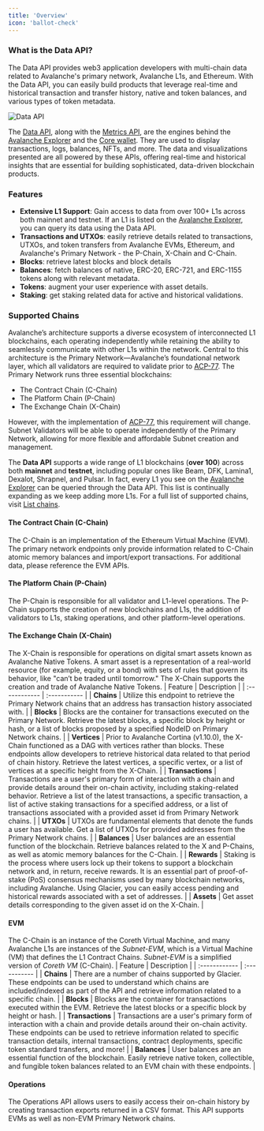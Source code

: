 ```yaml
---
title: 'Overview'
icon: 'ballot-check'
---
```


### What is the Data API?
The Data API provides web3 application developers with multi-chain data related to Avalanche's primary network, Avalanche L1s, and Ethereum. With the Data API, you can easily build products that leverage real-time and historical transaction and transfer history, native and token balances, and various types of token metadata.

![Data API](/images/data-api.png)

The [Data API](/data-api), along with the [Metrics API](/metrics-api), are the engines behind the [Avalanche Explorer](https://subnets.avax.network/stats/) and the [Core wallet](https://core.app/en/). They are used to display transactions, logs, balances, NFTs, and more. The data and visualizations presented are all powered by these APIs, offering real-time and historical insights that are essential for building sophisticated, data-driven blockchain products.

### Features
- **Extensive L1 Support**: Gain access to data from over 100+ L1s across both mainnet and testnet. If an L1 is listed on the [Avalanche Explorer](https://subnets.avax.network/), you can query its data using the Data API.
- **Transactions and UTXOs**: easily retrieve details related to transactions, UTXOs, and token transfers from Avalanche EVMs, Ethereum, and Avalanche's Primary Network - the P-Chain, X-Chain and C-Chain.
- **Blocks**: retrieve latest blocks and block details
- **Balances**: fetch balances of native, ERC-20, ERC-721, and ERC-1155 tokens along with relevant metadata.
- **Tokens**: augment your user experience with asset details.
- **Staking**: get staking related data for active and historical validations.

### Supported Chains
Avalanche’s architecture supports a diverse ecosystem of interconnected L1 blockchains, each operating independently while retaining the ability to seamlessly communicate with other L1s within the network. Central to this architecture is the Primary Network—Avalanche’s foundational network layer, which all validators are required to validate prior to [ACP-77](https://github.com/avalanche-foundation/ACPs/blob/main/ACPs/77-reinventing-subnets/README.md). The Primary Network runs three essential blockchains:
- The Contract Chain (C-Chain)
- The Platform Chain (P-Chain)
- The Exchange Chain (X-Chain)

However, with the implementation of [ACP-77](https://github.com/avalanche-foundation/ACPs/blob/main/ACPs/77-reinventing-subnets/README.md), this requirement will change. Subnet Validators will be able to operate independently of the Primary Network, allowing for more flexible and affordable Subnet creation and management.

The **Data API** supports a wide range of L1 blockchains (**over 100**) across both **mainnet** and **testnet**, including popular ones like Beam, DFK, Lamina1, Dexalot, Shrapnel, and Pulsar. In fact, every L1 you see on the [Avalanche Explorer](https://subnets.avax.network/) can be queried through the Data API. This list is continually expanding as we keep adding more L1s. For a full list of supported chains, visit [List chains](/data-api/evm-chains/list-chains).

#### The Contract Chain (C-Chain)
The C-Chain is an implementation of the Ethereum Virtual Machine (EVM). The primary network endpoints only provide information related to C-Chain atomic memory balances and import/export transactions. For additional data, please reference the EVM APIs.

#### The Platform Chain (P-Chain)
The P-Chain is responsible for all validator and L1-level operations. The P-Chain supports the creation of new blockchains and L1s, the addition of validators to L1s, staking operations, and other platform-level operations.

#### The Exchange Chain (X-Chain)
The X-Chain is responsible for operations on digital smart assets known as Avalanche Native Tokens. A smart asset is a representation of a real-world resource (for example, equity, or a bond) with sets of rules that govern its behavior, like "can’t be traded until tomorrow." The X-Chain supports the creation and trade of Avalanche Native Tokens.
| Feature       | Description |
| :------------ | :----------- |
| **Chains**    | Utilize this endpoint to retrieve the Primary Network chains that an address has transaction history associated with. |
| **Blocks**    | Blocks are the container for transactions executed on the Primary Network. Retrieve the latest blocks, a specific block by height or hash, or a list of blocks proposed by a specified NodeID on Primary Network chains. |
| **Vertices**  | Prior to Avalanche Cortina (v1.10.0), the X-Chain functioned as a DAG with vertices rather than blocks. These endpoints allow developers to retrieve historical data related to that period of chain history. Retrieve the latest vertices, a specific vertex, or a list of vertices at a specific height from the X-Chain. |
| **Transactions** | Transactions are a user's primary form of interaction with a chain and provide details around their on-chain activity, including staking-related behavior. Retrieve a list of the latest transactions, a specific transaction, a list of active staking transactions for a specified address, or a list of transactions associated with a provided asset id from Primary Network chains. |
| **UTXOs** | UTXOs are fundamental elements that denote the funds a user has available. Get a list of UTXOs for provided addresses from the Primary Network chains. |
| **Balances** | User balances are an essential function of the blockchain. Retrieve balances related to the X and P-Chains, as well as atomic memory balances for the C-Chain. |
| **Rewards** | Staking is the process where users lock up their tokens to support a blockchain network and, in return, receive rewards. It is an essential part of proof-of-stake (PoS) consensus mechanisms used by many blockchain networks, including Avalanche. Using Glacier, you can easily access pending and historical rewards associated with a set of addresses. |
| **Assets** | Get asset details corresponding to the given asset id on the X-Chain. |


#### EVM
The C-Chain is an instance of the Coreth Virtual Machine, and many Avalanche L1s are instances of the _Subnet-EVM_, which is a Virtual Machine (VM) that defines the L1 Contract Chains. _Subnet-EVM_ is a simplified version of _Coreth VM_ (C-Chain).
| Feature      | Description |
| :------------ | :----------- |
| **Chains**   | There are a number of chains supported by Glacier. These endpoints can be used to understand which chains are included/indexed as part of the API and retrieve information related to a specific chain. |
| **Blocks**   | Blocks are the container for transactions executed within the EVM. Retrieve the latest blocks or a specific block by height or hash. |
| **Transactions** | Transactions are a user's primary form of interaction with a chain and provide details around their on-chain activity. These endpoints can be used to retrieve information related to specific transaction details, internal transactions, contract deployments, specific token standard transfers, and more! |
| **Balances** | User balances are an essential function of the blockchain. Easily retrieve native token, collectible, and fungible token balances related to an EVM chain with these endpoints. |

#### Operations
The Operations API allows users to easily access their on-chain history by creating transaction exports returned in a CSV format. This API supports EVMs as well as non-EVM Primary Network chains.
